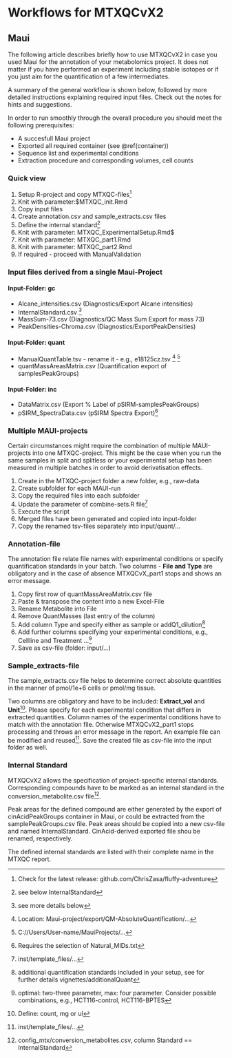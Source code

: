 # Workflows for MTXQCvX2{#workflows}

## Maui

The following article describes briefly how to use MTXQCvX2 in case you used Maui for the annotation of your metabolomics project. It does not matter if you have performed an experiment 
including stable isotopes or if you just aim for the quantification of a few intermediates. 

A summary of the general workflow is shown below, followed by more detailed instructions explaining required input files. Check out the notes for hints and suggestions.

In order to run smoothly through the overall procedure you should meet the following prerequisites:

- A succesfull Maui project
- Exported all required container (see \@ref(container))
- Sequence list and experimental conditions
- Extraction procedure and corresponding volumes, cell counts


### Quick view

1. Setup R-project and copy MTXQC-files^[Check for the latest release: github.com/ChrisZasa/fluffy-adventure] 
2. Knit with parameter:$MTXQC_init.Rmd
3. Copy input files 
4. Create annotation.csv and sample_extracts.csv files
5. Define the internal standard^[see below InternalStandard]
6. Knit with parameter: MTXQC_ExperimentalSetup.Rmd$ 
7. Knit with parameter: MTXQC_part1.Rmd 
8. Knit with parameter: MTXQC_part2.Rmd 
9. If required - proceed with ManualValidation


### Input files derived from a single Maui-Project{#container}

#### Input-Folder: gc 

- Alcane_intensities.csv (Diagnostics/Export Alcane intensities)
- InternalStandard.csv ^[see more details below]
- MassSum-73.csv (Diagnostics/QC Mass Sum Export for mass 73)
- PeakDensities-Chroma.csv (Diagnostics/ExportPeakDensities)

#### Input-Folder: quant

- ManualQuantTable.tsv - rename it - e.g., e18125cz.tsv ^[Location: Maui-project/export/QM-AbsoluteQuantification/...] ^[C://Users/User-name/MauiProjects/...]
- quantMassAreasMatrix.csv (Quantification export of samplesPeakGroups)

#### Input-Folder: inc

- DataMatrix.csv (Export \% Label of pSIRM-samplesPeakGroups)
- pSIRM_SpectraData.csv (pSIRM Spectra Export)^[Requires the selection of Natural_MIDs.txt]

### Multiple MAUI-projects

Certain circumstances might require the combination of multiple MAUI-projects into one MTXQC-project. This might be the case when you run the same samples in split and splitless or your experimental setup has been measured in multiple batches in order to avoid derivatisation effects.

1. Create in the MTXQC-project folder a new folder, e.g., raw-data
2. Create subfolder for each MAUI-run
3. Copy the required files into each subfolder
4. Update the parameter of combine-sets.R file^[inst/template_files/...]
5. Execute the script
6. Merged files have been generated and copied into input-folder
7. Copy the renamed tsv-files separately into input/quant/...

### Annotation-file

The annotation file relate file names with experimental conditions or specify quantification standards in your batch.
Two columns - **File and Type** are obligatory and in the case of absence MTXQCvX_part1 stops and shows an error message.

1. Copy first row of quantMassAreaMatrix.csv file
2. Paste & transpose the content into a new Excel-File
3. Rename Metabolite into File
4. Remove QuantMasses (last entry of the column)
5. Add column Type and specify either as sample or addQ1_dilution^[additional quantification standards included in your setup, see for further details vignettes/additionalQuant]
6. Add further columns specifying your experimental conditions, e.g., Cellline and Treatment ...^[optimal: two-three parameter, max: four parameter. Consider possible combinations, e.g., HCT116-control, HCT116-BPTES]
7. Save as csv-file (folder: input/...)

### Sample_extracts-file

The sample_extracts.csv file helps to determine correct absolute quantities in the manner of pmol/1e+6 cells or pmol/mg tissue.

Two columns are obligatory and have to be included: **Extract_vol** and **Unit**^[Define: count, mg or ul]. Please specify for each experimental condition that differs in extracted quantities. Column names of the experimental conditions have to match with the annotation file. Otherwise MTXQCvX2_part1 stops processing and throws an error message in the report. An example file can be modified and reused^[inst/template_files/...]. Save the created file as csv-file into the input folder as well.

### Internal Standard

MTXQCvX2 allows the specification of project-specific internal standards. Corresponding compounds have to be marked as an internal standard in the conversion_metabolite.csv file^[config_mtx/conversion_metabolites.csv, column Standard == InternalStandard].

Peak areas for the defined compound are either generated by the export of cinAcidPeakGroups container in Maui, or could be extracted from the samplePeakGroups.csv file. Peak areas should be copied into a new csv-file and named InternalStandard. CinAcid-derived exported file shou be renamed, respectively.

The defined internal standards are listed with their complete name in the MTXQC report.


<!-- ## Metmax -->


<!-- This document describes how to use MTXQCvX2^[Check for the latest release: github.com/ChrisZasa/fluffy-adventure] in combination with metmax^[http://gmd.mpimp-golm.mpg.de/apps/metmax/default.htm].  -->

<!-- Historically, MTXQCvX2 has been developed and optimized for Maui-derived input files. The MTXQCvX2-part4 functions as a converter of metmax-derived files in order to create suitable input formats for MTXQCvX-part1. This module could also be used to convert tables derived from other programs as long as they are confirm with the herein described tables. Mandatory columns are referenced in the text.  -->

<!-- The general workflow of the NMTXQCvX2 project is briefly shown below in **quick view**. More detailed instructions are summarised in the following paragraphs. For more detailed explanations about the individual input parameter for each module of MTXQCvX2 please proceed to read the documentation about the individual modules and their knitting parameter^[`vignettes/MTXQCvX2_ParamDefinition`]. The relation of knitting parameter, input and output files are described in each section.    -->


<!-- ### Quick view -->

<!-- 1. Setup R-project and copy MTXQC-files -->
<!-- 2. Knit with parameter: `MTXQC_init.Rmd` -->
<!-- 3. Copy input files  -->
<!-- 4. Create annotation.csv and sample_extracts.csv files^[Details further down this document] -->
<!-- 5. Update metabolite names in `conversion_metabolite.csv`^[Column: Metabolite_manual] -->
<!-- 6. Define the internal standard and/or alkanes^[Also in conversion_metabolite.csv; see below paragraph Standards] -->
<!-- 7. Knit with parameter: `MTXQC_ExperimentalSetup.Rmd` -->
<!-- 8. Knit with parameter: `MTXQC_part4.Rmd` -->
<!-- 9. Knit with parameter: `MTXQC_part1.Rmd` -->
<!-- 10. Knit with parameter: `MTXQC_part2.Rmd` -->
<!-- 11. If required - proceed with MTXQC_part3 - ManualValidation^[See `vignettes/MTXQCvX2_part3`] -->


<!-- ### Input files derived from a ChromaToF/Metmax-Project -->

<!-- If you need an introduction about how to use metmax have a look at the separate documentation^[`vignettes/Metmax_intro.csv`]. -->

<!-- #### Quantification - PeakAreas.csv^[Required for: all parameter, just not `calculation stable isotope incorporation`]  -->

<!-- You need a file containing all extracted peak areas for each metabolite and file^[Tools/Options/Retention analysis, Parameter: Area]. The header of metmax-extracted files looks like shown below (see table 1). Please, remember to delete the second header row, representing the column loads for each file before saving as csv-file. Otherwise you end up with weird imported dataframes in R.  -->
<!-- Quantification masses have to be updated while processing in ChromaToF prior the export of the data e.g., with a reference search^[See `vignette/ReferenceSearch`] or using statistical compare. pSIRM experiments require the definition of pTop5 masses^[Extended list of quant masses considering isotope incorporation] instead of top5 masses in the reference in order to take into account the shift of intensities induced by the application of stable isotopes^[Mandatory columns: name, mass, files]  -->


<!-- ```{r metmax_header, results='asis', echo=FALSE} -->

<!-- df = data.frame(name = c("Lac", "Pyr", "Cit"), mass = c(219, 174, 273), ri = c(1051, 1042, 1805), row.load = c(0.76, 0.65, 0.99), file_1 = c(15423, 56978, 1326), file_2 = c(135444, 46888, 23321), file_x = c(465486, 4354544, 132121)) -->

<!-- knitr::kable(df, caption = c("Example metmax-extracted file containing peak areas.")) -->


<!-- ``` -->

<!-- MTXQCvX_part4 takes care of the formatting and correct column names of the peak areas file and saves it^[`input/quant/quantMassAreasMatrix.csv`].  MTXQCvX_part4 generates also the file PeakDensities-Chroma.csv^[`input/gc/PeakDensities-Chroma.csv`], in case you have selected the option to include sum of area normalisation while knitting this module. -->


<!-- #### Isotope incorporation - MIDs.csv^[Required for `calculation isotope incorporation`]  -->

<!-- In order to determine the incorporation of stable isotopes MTXQCvX2 requires as an input the mass isotopomer distributions (MIDs) for each intermediate and measurement^[Tools/Options/Isotope concentrator; Parameter: IntensityOfMass]. Fragments for each intermediate have to be pre-defined in metmax at Tools/Options/metabolite masses. They can be imported^[`inst/template_files/MetMax_MIDs.txt`] or manually specified each by each. An example of the metmax output is shown in table 2. The output has to be saved as csv-file, including the deletion of the partial row `column.load`, respectively^[Mandatory columns: name, mass, files]. -->


<!-- ```{r metmax_header_mid, results='asis', echo=FALSE} -->

<!-- df2 = data.frame(name = c("Lac", "Lac", "Lac","Lac", "Lac"),  -->
<!--                 mass = c(219, 220, 221, 222, 223),  -->
<!--                 ri = rep(1051, 5),  -->
<!--                 row.load = rep(0.85, 5),  -->
<!--                 file_1 = c(31026, 3607, 1222, 188,0), -->
<!--                 file_2 = c(5165829,662277,111481,1003494,33542), -->
<!--                 file_x = c(5829,277,81,10023,342)) -->

<!-- knitr::kable(df2, caption = "Example metmax-extracted file containing MIDs.") -->


<!-- ``` -->

<!-- MTXQCvX_part4 calculates the stable isotope incorporation and exports DataMatrix.csv as well as pSIRM_SpectraData.csv^[`input/inc/DataMatrix` & `pSIRM_SpectraData.csv`]. The mathematics behind are outlined in [@Pietzke2014]  -->

<!-- **Important**: Extracted MIDs have to match with defined mass couples for each metabolite in MTXQCvX2^[`config_mtx/incorpo_calc_masses.csv`]. Please refer for more details to `vignettes/config_mtx-files`. -->


<!-- #### Derivatisation efficiency - mz73.csv^[Required for: `sum of area normalisation`] -->

<!-- The extraction of intensities for the ion $m/z$ 73 works analogous to the extraction of MIDs^[Tools/Options/Isotope concentrator; Parameter: IntensityOfMass]. Mass ranges have to be defined for each intermediate for the mass 73 by defining starting and end mass with 73. MTXQCvX_part4 generates the file MassSum-73.csv^[`input/gc/MassSum-73.csv`]. Check `inst\template_files\` for reference. Hopefully soon a new metmax button extracting specific intensities across the batch. -->


<!-- ### Further required input-files -->
<!-- #### Annotation-file -->

<!-- The annotation file relate file names with experimental conditions or specify quantification standards in your batch.  -->
<!-- Two columns - **File and Type** are obligatory and in the case of absence MTXQCvX_part1 stops and shows an error message. -->

<!-- 1. Copy first row of `quantMassAreaMatrix.csv` file -->
<!-- 2. Paste & transpose the content into a new Excel-File, first column -->
<!-- 3. Rename Metabolite -> File -->
<!-- 4. Remove all other entries than file names (e.g., mass, ri) -->
<!-- 5. Add column Type and specify either as sample or addQ1_dilution^[Additional quantification standards included in your setup, see for further details `vignettes/additionalQuant`] -->
<!-- 6. Add further columns specifying your experimental conditions, e.g., Cellline and Treatment ...^[Optimum: two-three parameter, max: four parameter. Consider possible combinations, e.g., HCT116-control, HCT116-BPTES] -->
<!-- 7. Save as csv-file^[`input/Annotation.csv`] -->

<!-- #### Sample_extracts-file -->

<!-- The sample_extracts.csv file helps to determine correct absolute quantities in the manner of pmol/1e+6 cells or pmol/mg tissue. Two columns are obligatory and have to be included: **Extract_vol** and **Unit**^[Unit = [count, mg, ul]]. Please specify for each experimental condition that differs in extracted quantities. Column names of the experimental conditions have to match with the annotation file. Otherwise MTXQCvX2_part1 stops processing and throws an error message in the report. An example file can be modified and reused^[`inst/template_files/...`]. Save the created file as csv-file into the input folder as well^[`input/Sample_extracts.csv`]. -->


<!-- #### conversion_metabolite.csv -  Metabolite_manual -->

<!-- Prior the analysis you need to match the names of your intermediates with the conversion_metabolite.csv file.  -->
<!-- You need to add the corresponding name for each intermediate in the column Metabolite_manual. General suggestion for naming conventions in ChromaToF: Metabolite_Derivate, optional in case of main- (MP) and byproducts (BP) Metabolite_Derivate_MP/BP. An example for both: Lactic acid_(2TMS) or Glucose_(1MEOX)(5TMS)_MP. -->

<!-- Missing intermediate can be added to this list. If you want to do so, please consultate the `vignette/config_mtx` first and follow the corresponding instructions how to extend conversion_metabolite.csv. -->


<!-- #### conversion_metabolite.csv - Standards -->

<!-- MTXQCvX2 allows the specification of project-specific internal standards. Corresponding compounds have to be marked as an internal standard in the conversion_metabolite.csv file^[`config_mtx/conversion_metabolites.csv`, column Standard == InternalStandard]. Accordingly, MTXQCvX+part4 extracts peak areas from peakarea-file and generates InternalStandard.csv^[`input/gc/InternalStandard.csv`]. -->

<!-- In the same way alkanes are be defined in conversion_metabolite.csv. Each alkane has to be flag tagged with Alk in the column Standard^[`config_mtx/conversion_metabolites.csv`, column Standard == Alk]. This gives you the opportunity to implement customizes mixtures of alkanes in order to determine the retention index. The in-lab approach considers nine alkanes from c10 to c36. MTXQCvX_part4 recognises the flag tag and generates based on peakarea-file Alcane_intensities.csv^[`input/gc/Alcane_intensities.csv`, (it should be alkane, I know, but Maui doesn't...)]. -->

